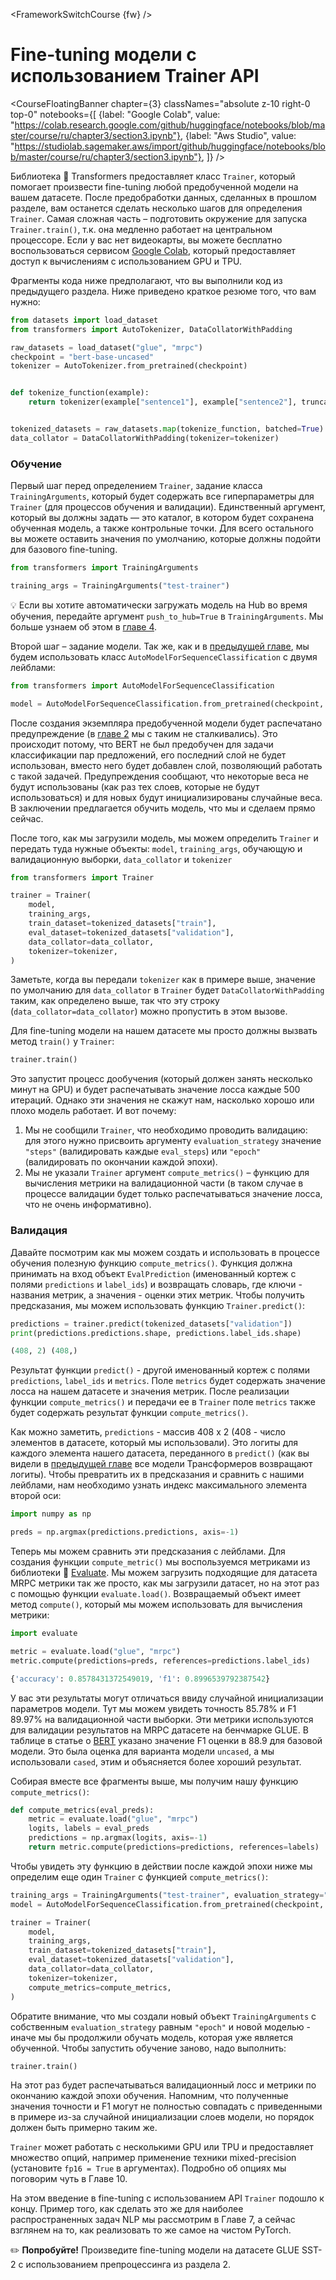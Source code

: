 <FrameworkSwitchCourse {fw} />

# Fine-tuning модели с использованием Trainer API

<CourseFloatingBanner chapter={3}
  classNames="absolute z-10 right-0 top-0"
  notebooks={[
    {label: "Google Colab", value: "https://colab.research.google.com/github/huggingface/notebooks/blob/master/course/ru/chapter3/section3.ipynb"},
    {label: "Aws Studio", value: "https://studiolab.sagemaker.aws/import/github/huggingface/notebooks/blob/master/course/ru/chapter3/section3.ipynb"},
]} />

<Youtube id="nvBXf7s7vTI"/>

Библиотека 🤗 Transformers предоставляет класс `Trainer`, который помогает произвести fine-tuning любой предобученной модели на вашем датасете. После предобработки данных, сделанных в прошлом разделе, вам останется сделать несколько шагов для определения `Trainer`. Самая сложная часть – подготовить окружение для запуска `Trainer.train()`, т.к. она медленно работает на центральном процессоре. Если у вас нет видеокарты, вы можете бесплатно воспользоваться сервисом [Google Colab](https://colab.research.google.com/), который предоставляет доступ к вычислениям с использованием GPU и TPU.

Фрагменты кода ниже предполагают, что вы выполнили код из предыдущего раздела. Ниже приведено краткое резюме того, что вам нужно: 

```py
from datasets import load_dataset
from transformers import AutoTokenizer, DataCollatorWithPadding

raw_datasets = load_dataset("glue", "mrpc")
checkpoint = "bert-base-uncased"
tokenizer = AutoTokenizer.from_pretrained(checkpoint)


def tokenize_function(example):
    return tokenizer(example["sentence1"], example["sentence2"], truncation=True)


tokenized_datasets = raw_datasets.map(tokenize_function, batched=True)
data_collator = DataCollatorWithPadding(tokenizer=tokenizer)
```

### Обучение

Первый шаг перед определением `Trainer`, задание класса `TrainingArguments`, который будет содержать все гиперпараметры для `Trainer` (для процессов обучения и валидации). Единственный аргумент, который вы должны задать — это каталог, в котором будет сохранена обученная модель, а также контрольные точки. Для всего остального вы можете оставить значения по умолчанию, которые должны подойти для базового fine-tuning.


```py
from transformers import TrainingArguments

training_args = TrainingArguments("test-trainer")
```

<Tip>

💡 Если вы хотите автоматически загружать модель на Hub во время обучения, передайте аргумент `push_to_hub=True` в `TrainingArguments`. Мы больше узнаем об этом в [главе 4](../chapter4/3). 

</Tip>

Второй шаг – задание модели. Так же, как и в [предыдущей главе](../chapter2), мы будем использовать класс `AutoModelForSequenceClassification` с двумя лейблами: 

```py
from transformers import AutoModelForSequenceClassification

model = AutoModelForSequenceClassification.from_pretrained(checkpoint, num_labels=2)
```

После создания экземпляра предобученной модели будет распечатано предупреждение (в [главе 2](../chapter2) мы с таким не сталкивались). Это происходит потому, что BERT не был предобучен для задачи классификации пар предложений, его последний слой не будет использован, вместо него будет добавлен слой, позволяющий работать с такой задачей. Предупреждения сообщают, что некоторые веса не будут использованы (как раз тех слоев, которые не будут использоваться) и для новых будут инициализированы случайные веса. В заключении предлагается обучить модель, что мы и сделаем прямо сейчас. 

После того, как мы загрузили модель, мы можем определить `Trainer` и передать туда нужные объекты: `model`, `training_args`, обучающую и валидационную выборки, `data_collator` и `tokenizer`

```py
from transformers import Trainer

trainer = Trainer(
    model,
    training_args,
    train_dataset=tokenized_datasets["train"],
    eval_dataset=tokenized_datasets["validation"],
    data_collator=data_collator,
    tokenizer=tokenizer,
)
```

Заметьте, когда вы передали `tokenizer` как в примере выше, значение по умолчанию для `data_collator` в `Trainer` будет `DataCollatorWithPadding` таким, как определено выше, так что эту строку (`data_collator=data_collator`) можно пропустить в этом вызове.  

<!-- Note that when you pass the `tokenizer` as we did here, the default `data_collator` used by the `Trainer` will be a `DataCollatorWithPadding` as defined previously, so you can skip the line `data_collator=data_collator` in this call. It was still important to show you this part of the processing in section 2! -->

Для fine-tuning модели на нашем датасете мы просто должны вызвать метод `train()` у `Trainer`: 

```py
trainer.train()
```

Это запустит процесс дообучения (который должен занять несколько минут на GPU) и будет распечатывать значение лосса каждые 500 итераций. Однако эти значения не скажут нам, насколько хорошо или плохо модель работает. И вот почему: 

1. Мы не сообщили `Trainer`, что необходимо проводить валидацию: для этого нужно присвоить аргументу `evaluation_strategy` значение `"steps"` (валидировать каждые `eval_steps`) или `"epoch"` (валидировать по окончании каждой эпохи). 
2. Мы не указали `Trainer` аргумент `compute_metrics()` – функцию для вычисления метрики на валидационной части (в таком случае в процессе валидации будет только распечатываться значение лосса, что не очень информативно). 


### Валидация

Давайте посмотрим как мы можем создать и использовать в процессе обучения полезную функцию `compute_metrics()`. Функция должна принимать на вход объект `EvalPrediction` (именованный кортеж с полями `predictions` и  `label_ids`) и возвращать словарь, где ключи - названия метрик, а значения - оценки этих метрик. Чтобы получить предсказания, мы можем использовать функцию `Trainer.predict()`: 

```py
predictions = trainer.predict(tokenized_datasets["validation"])
print(predictions.predictions.shape, predictions.label_ids.shape)
```

```python out
(408, 2) (408,)
```

Результат функции `predict()` - другой именованный кортеж с полями `predictions`, `label_ids` и `metrics`. Поле `metrics` будет содержать значение лосса на нашем датасете и значения метрик. После реализации функции `compute_metrics()` и передачи ее в `Trainer` поле `metrics` также будет содержать результат функции `compute_metrics()`. 

Как можно заметить, `predictions` - массив 408 х 2 (408 - число элементов в датасете, который мы использовали). Это логиты для каждого элемента нашего датасета, переданного в `predict()` (как вы видели в [предыдущей главе](../chapter2) все модели Трансформеров возвращают логиты). Чтобы превратить их в предсказания и сравнить с нашими лейблами, нам необходимо узнать индекс максимального элемента второй оси: 

```py
import numpy as np

preds = np.argmax(predictions.predictions, axis=-1)
```

Теперь мы можем сравнить эти предсказания с лейблами. Для создания функции `compute_metric()` мы воспользуемся метриками из библиотеки 🤗 [Evaluate](https://github.com/huggingface/evaluate/). Мы можем загрузить подходящие для датасета MRPC метрики так же просто, как мы загрузили датасет, но на этот раз с помощью функции `evaluate.load()`. Возвращаемый объект имеет метод `compute()`, который мы можем использовать для вычисления метрики: 

```py
import evaluate

metric = evaluate.load("glue", "mrpc")
metric.compute(predictions=preds, references=predictions.label_ids)
```

```python out
{'accuracy': 0.8578431372549019, 'f1': 0.8996539792387542}
```

У вас эти результаты могут отличаться ввиду случайной инициализации параметров модели. Тут мы можем увидеть точность 85.78% и F1 89.97% на валидационной части выборки. Эти метрики используются для валидации результатов на MRPC датасете на бенчмарке GLUE. В таблице в статье о [BERT](https://arxiv.org/pdf/1810.04805.pdf) указано значение F1 оценки в 88.9 для базовой модели. Это была оценка для варианта модели `uncased`, а мы использовали `cased`, этим и объясняется более хороший результат. 

Собирая вместе все фрагменты выше, мы получим нашу функцию `compute_metrics()`:

```py
def compute_metrics(eval_preds):
    metric = evaluate.load("glue", "mrpc")
    logits, labels = eval_preds
    predictions = np.argmax(logits, axis=-1)
    return metric.compute(predictions=predictions, references=labels)
```

Чтобы увидеть эту функцию в действии после каждой эпохи ниже мы определим еще один `Trainer` с функцией `compute_metrics()`: 

```py
training_args = TrainingArguments("test-trainer", evaluation_strategy="epoch")
model = AutoModelForSequenceClassification.from_pretrained(checkpoint, num_labels=2)

trainer = Trainer(
    model,
    training_args,
    train_dataset=tokenized_datasets["train"],
    eval_dataset=tokenized_datasets["validation"],
    data_collator=data_collator,
    tokenizer=tokenizer,
    compute_metrics=compute_metrics,
)
```

Обратите внимание, что мы создали новый объект `TrainingArguments` с собственным `evaluation_strategy` равным `"epoch"` и новой моделью - иначе мы бы продолжили обучать модель, которая уже является обученной. Чтобы запустить обучение заново, надо выполнить: 

```
trainer.train()
```

На этот раз будет распечатываться валидационный лосс и метрики по окончанию каждой эпохи обучения. Напомним, что полученные значения точности и F1 могут не полностью совпадать с приведенными в примере из-за случайной инициализации слоев модели, но порядок должен быть примерно таким же. 

`Trainer` может работать с несколькими GPU или TPU и предоставляет множество опций, например применение техники mixed-precision (установите `fp16 = True` в аргументах). Подробно об опциях мы поговорим чуть в Главе 10. 

На этом введение в fine-tuning с использованием API `Trainer` подошло к концу. Пример того, как сделать это же для наиболее распространенных задач  NLP мы рассмотрим в Главе 7, а сейчас взглянем на то, как реализовать то же самое на чистом PyTorch. 

<Tip>

✏️ **Попробуйте!** Произведите fine-tuning модели на датасете GLUE SST-2 с использованием препроцессинга из раздела 2.

</Tip>

